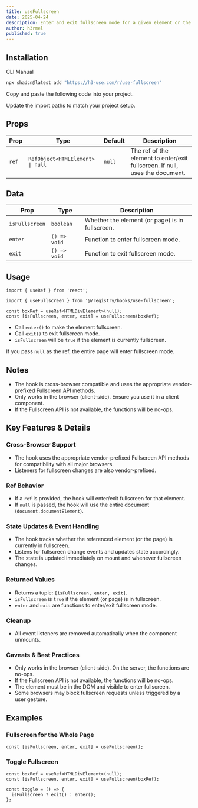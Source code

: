 ```yaml
---
title: useFullscreen
date: 2025-04-24
description: Enter and exit fullscreen mode for a given element or the entire page.
author: h3rmel
published: true
---
```


<HookPreview name="use-fullscreen-demo" />

## Installation

<Tabs defaultValue="cli">

<TabsList>
  <TabsTrigger value="cli">CLI</TabsTrigger>
  <TabsTrigger value="manual">Manual</TabsTrigger>
</TabsList>
<TabsContent value="cli">

```bash
npx shadcn@latest add "https://h3-use.com/r/use-fullscreen"
```

</TabsContent>
<TabsContent value="manual">

<Steps>

<Step>Copy and paste the following code into your project.</Step>

<HookSource name="use-fullscreen" />

<Step>Update the import paths to match your project setup.</Step>

</Steps>

</TabsContent>

</Tabs>

## Props

| Prop  | Type                             | Default | Description                                                                  |
| ----- | -------------------------------- | ------- | ---------------------------------------------------------------------------- |
| `ref` | `RefObject<HTMLElement> \| null` | `null`  | The ref of the element to enter/exit fullscreen. If null, uses the document. |

## Data

| Prop           | Type         | Description                                     |
| -------------- | ------------ | ----------------------------------------------- |
| `isFullscreen` | `boolean`    | Whether the element (or page) is in fullscreen. |
| `enter`        | `() => void` | Function to enter fullscreen mode.              |
| `exit`         | `() => void` | Function to exit fullscreen mode.               |

## Usage

```tsx
import { useRef } from 'react';

import { useFullscreen } from '@/registry/hooks/use-fullscreen';

const boxRef = useRef<HTMLDivElement>(null);
const [isFullscreen, enter, exit] = useFullscreen(boxRef);
```

- Call `enter()` to make the element fullscreen.
- Call `exit()` to exit fullscreen mode.
- `isFullscreen` will be `true` if the element is currently fullscreen.

If you pass `null` as the ref, the entire page will enter fullscreen mode.

## Notes

- The hook is cross-browser compatible and uses the appropriate vendor-prefixed Fullscreen API methods.
- Only works in the browser (client-side). Ensure you use it in a client component.
- If the Fullscreen API is not available, the functions will be no-ops.

## Key Features & Details

### Cross-Browser Support

- The hook uses the appropriate vendor-prefixed Fullscreen API methods for compatibility with all major browsers.
- Listeners for fullscreen changes are also vendor-prefixed.

### Ref Behavior

- If a `ref` is provided, the hook will enter/exit fullscreen for that element.
- If `null` is passed, the hook will use the entire document (`document.documentElement`).

### State Updates & Event Handling

- The hook tracks whether the referenced element (or the page) is currently in fullscreen.
- Listens for fullscreen change events and updates state accordingly.
- The state is updated immediately on mount and whenever fullscreen changes.

### Returned Values

- Returns a tuple: `[isFullscreen, enter, exit]`.
- `isFullscreen` is `true` if the element (or page) is in fullscreen.
- `enter` and `exit` are functions to enter/exit fullscreen mode.

### Cleanup

- All event listeners are removed automatically when the component unmounts.

### Caveats & Best Practices

- Only works in the browser (client-side). On the server, the functions are no-ops.
- If the Fullscreen API is not available, the functions will be no-ops.
- The element must be in the DOM and visible to enter fullscreen.
- Some browsers may block fullscreen requests unless triggered by a user gesture.

## Examples

### Fullscreen for the Whole Page

```tsx
const [isFullscreen, enter, exit] = useFullscreen();
```

### Toggle Fullscreen

```tsx
const boxRef = useRef<HTMLDivElement>(null);
const [isFullscreen, enter, exit] = useFullscreen(boxRef);

const toggle = () => {
  isFullscreen ? exit() : enter();
};
```
